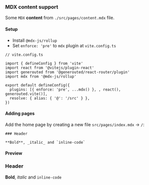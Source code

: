 ### MDX content support

Some `MDX` **content** from `./src/pages/content.mdx` file.

#### Setup

- Install `@mdx-js/rollup`
- Set `enforce: 'pre'` to `mdx` plugin at `vite.config.ts`

```tsx
// vite.config.ts

import { defineConfig } from 'vite'
import react from '@vitejs/plugin-react'
import generouted from '@generouted/react-router/plugin'
import mdx from '@mdx-js/rollup'

export default defineConfig({
  plugins: [{ enforce: 'pre', ...mdx() }, , react(), generouted.vite()],
  resolve: { alias: { '@': '/src' } },
})
```

#### Adding pages

Add the home page by creating a new file `src/pages/index.mdx` → `/`:

```mdx
### Header

**Bold**, _italic_ and `inline-code`
```

#### Preview

### Header

**Bold**, _italic_ and `inline-code`
